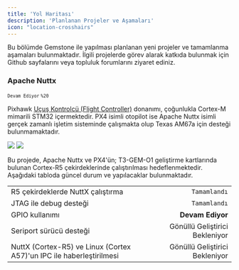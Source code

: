 ```yaml
---
title: 'Yol Haritası'
description: 'Planlanan Projeler ve Aşamaları'
icon: "location-crosshairs"
---
```


<Tip>
Bu bölümde Gemstone ile yapılması planlanan yeni projeler ve tamamlanma aşamaları bulunmaktadır.
İlgili projelerde görev alarak katkıda bulunmak için Github sayfalarını veya topluluk forumlarını
ziyaret ediniz. 
</Tip>

### Apache Nuttx

<sup>`Devam Ediyor` `%20`</sup>

Pixhawk
[Uçuş Kontrolcü (Flight Controller)](https://docs.px4.io/main/en/flight_controller/cubepilot_cube_orangeplus.html)
donanımı, çoğunlukla Cortex-M mimarili STM32 içermektedir. PX4 isimli otopilot ise Apache Nuttx isimli gerçek
zamanlı işletim sisteminde çalışmakta olup Texas AM67a için desteği bulunmamaktadır.

<Columns cols={2}>
  <Card title="Apache Nuttx RTOS" href="https://github.com/t3gemstone/NuttX">
    <img src="/images/apache-nuttx.png" noZoom />
  </Card>
  <Card title="PX4 Autopilot" href="https://github.com/t3gemstone/PX4-Autopilot">
    <img src="/images/px4-autopilot.png" noZoom />
  </Card>
</Columns>

Bu projede, Apache Nuttx ve PX4'ün; T3-GEM-O1 geliştirme kartlarında bulunan Cortex-R5 çekirdeklerinde çalıştırılması
hedeflenmektedir. Aşağıdaki tabloda güncel durum ve yapılacaklar bulunmaktadır.

|               |                  |
| :------------ | ---------------: |
| R5 çekirdeklerde NuttX çalıştırma | `Tamamlandı` |
| JTAG ile debug desteği | `Tamamlandı` |
| GPIO kullanımı | **Devam Ediyor** |  
| Seriport sürücü desteği | Gönüllü Geliştirici Bekleniyor |
| NuttX (Cortex-R5) ve Linux (Cortex A57)'un IPC ile haberleştirilmesi | Gönüllü Geliştirici Bekleniyor |

